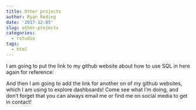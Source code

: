 ```yaml
---
title: Other projects
author: Ryan Reding
date: '2017-12-05'
slug: other-projects
categories:
  - rstudio
tags:
  - html
---
```

I am going to put the link to my github website about how to use SQL in here again for reference:


And then I am going to add the link for another on of my github websites, which I am using to explore dashboards! Come see what I'm doing, and don't forget that you can always email me or find me on social media to get in contact!
